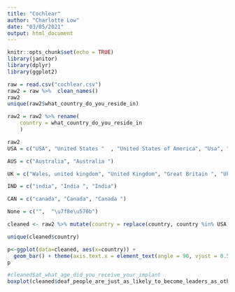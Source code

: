 ```yaml
---
title: "Cochlear"
author: "Charlotte Low"
date: "03/05/2021"
output: html_document
---
```


```r
knitr::opts_chunk$set(echo = TRUE)
library(janitor)
library(dplyr)
library(ggplot2)
```

```r
raw = read.csv("cochlear.csv")
raw2 = raw %>%  clean_names()
raw2
unique(raw2$what_country_do_you_reside_in)

raw2 = raw2 %>% rename(
    country = what_country_do_you_reside_in
    )
```

```r
raw2
USA = c("USA", "United States "  , "United States of America", "Usa", "United States", "USA ", "Us" , "United states", "the us", "Maryland, USA", "US", "usa", "United States of America ", "The United States of America", "San Diego, CA USA", "Us ", "America")

AUS = c("Australia", "Australia ")

UK = c("Wales, united kingdom", "United Kingdom", "Great Britain ", "Uk ", "UK", "United Kingdom ", "Uk","Wales, united kingdom", "England" , "England " ,"Scotland " )

IND = c("india", "India ", "India")

CAN = c("canada", "Canada", "Canada ")

None = c("",  "\u7f8e\u570b")

cleaned <- raw2 %>% mutate(country = replace(country, country %in% USA, "United States of America")) %>% mutate(country = replace(country, country %in% AUS, "Australia")) %>% mutate(country = replace(country, country %in% UK, "United Kingdom")) %>% mutate(country = replace(country, country %in% None, NA)) %>% mutate(country = replace(country, country %in% CAN, "Canada")) %>% mutate(country = replace(country, country %in% IND, "India"))

unique(cleaned$country)

p<-ggplot(data=cleaned, aes(x=country)) +
  geom_bar() + theme(axis.text.x = element_text(angle = 90, vjust = 0.5, hjust=1))
p
```

```r
#cleaned$at_what_age_did_you_receive_your_implant
boxplot(cleaned$deaf_people_are_just_as_likely_to_become_leaders_as_other_people)
```

